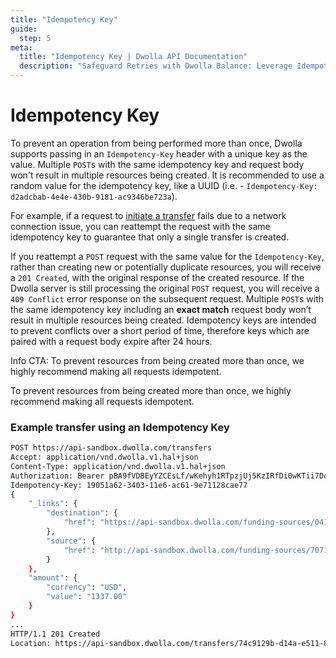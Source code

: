 ```yaml
---
title: "Idempotency Key"
guide:
  step: 5
meta:
  title: "Idempotency Key | Dwolla API Documentation"
  description: "Safeguard Retries with Dwolla Balance: Leverage Idempotency Keys. Streamline your Dwolla Balance integrations with Idempotency Keys. Generate unique keys to prevent accidental duplicate transactions and ensure predictable API behavior. Build robust and reliable financial applications with confidence."
---
```


# Idempotency Key

To prevent an operation from being performed more than once, Dwolla supports passing in an `Idempotency-Key` header with a unique key as the value. Multiple `POST`s with the same idempotency key and request body won't result in multiple resources being created. It is recommended to use a random value for the idempotency key, like a UUID (i.e. - `Idempotency-Key: d2adcbab-4e4e-430b-9181-ac9346be723a`).

For example, if a request to [initiate a transfer](/docs/balance/api-reference/transfers/initiate) fails due to a network connection issue, you can reattempt the request with the same idempotency key to guarantee that only a single transfer is created.

If you reattempt a `POST` request with the same value for the `Idempotency-Key`, rather than creating new or potentially duplicate resources, you will receive a `201 Created`, with the original response of the created resource. If the Dwolla server is still processing the original `POST` request, you will receive a `409 Conflict` error response on the subsequent request. Multiple `POST`s with the same idempotency key including an **exact match** request body won’t result in multiple resources being created. Idempotency keys are intended to prevent conflicts over a short period of time, therefore keys which are paired with a request body expire after 24 hours.

Info CTA: To prevent resources from being created more than once, we highly recommend making all requests idempotent.

<AlertBar variation="info">
  To prevent resources from being created more than once, we highly recommend
  making all requests idempotent.
</AlertBar>

### Example transfer using an Idempotency Key

```bash
POST https://api-sandbox.dwolla.com/transfers
Accept: application/vnd.dwolla.v1.hal+json
Content-Type: application/vnd.dwolla.v1.hal+json
Authorization: Bearer pBA9fVDBEyYZCEsLf/wKehyh1RTpzjUj5KzIRfDi0wKTii7DqY
Idempotency-Key: 19051a62-3403-11e6-ac61-9e71128cae77
{
    "_links": {
        "destination": {
            "href": "https://api-sandbox.dwolla.com/funding-sources/04173e17-6398-4d36-a167-9d98c4b1f1c3"
        },
        "source": {
            "href": "http://api-sandbox.dwolla.com/funding-sources/707177c3-bf15-4e7e-b37c-55c3898d9bf4"
        }
    },
    "amount": {
        "currency": "USD",
        "value": "1337.00"
    }
}
...
HTTP/1.1 201 Created
Location: https://api-sandbox.dwolla.com/transfers/74c9129b-d14a-e511-80da-0aa34a9b2388

```
